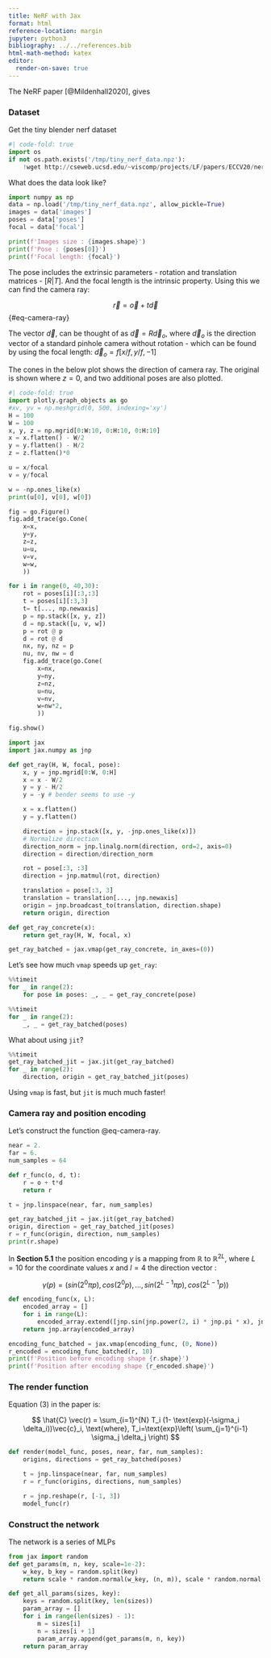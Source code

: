 ```yaml
---
title: NeRF with Jax 
format: html
reference-location: margin
jupyter: python3
bibliography: ../../references.bib
html-math-method: katex
editor:
  render-on-save: true
---
```


The NeRF paper [@Mildenhall2020], gives 



### Dataset
Get the tiny blender nerf dataset
```python

#| code-fold: true
import os 
if not os.path.exists('/tmp/tiny_nerf_data.npz'):
    !wget http://cseweb.ucsd.edu/~viscomp/projects/LF/papers/ECCV20/nerf/tiny_nerf_data.npz -P /tmp
```
What does the data look like?
```python
import numpy as np
data = np.load('/tmp/tiny_nerf_data.npz', allow_pickle=True)
images = data['images']
poses = data['poses']
focal = data['focal']

print(f'Images size : {images.shape}')
print(f'Pose : {poses[0]}')
print(f'Focal length: {focal}')
```

The pose includes the extrinsic parameters - rotation and translation matrices - $[R | T]$. And the focal length is the intrinsic property. Using this we can find the camera ray:

$$
\vec{r} = \vec{o} + t\vec{d}
$$ {#eq-camera-ray}

The vector $\vec{d}$, can be thought of as $\vec{d}= R\vec{d}_o$, where $\vec{d}_o$ is the direction vector of a standard pinhole camera without rotation - which can be found by using the focal length: $\vec{d}_o = f[x/f, y/f, -1]$


The cones in the below plot shows the direction of camera ray. The original is shown where $z=0$, and two additional poses are also plotted.
```python
#| code-fold: true
import plotly.graph_objects as go
#xv, yv = np.meshgrid(0, 500, indexing='xy')
H = 100
W = 100
x, y, z = np.mgrid[0:W:10, 0:H:10, 0:H:10]
x = x.flatten() - W/2
y = y.flatten() - H/2
z = z.flatten()*0

u = x/focal 
v = y/focal

w = -np.ones_like(x)
print(u[0], v[0], w[0])

fig = go.Figure()
fig.add_trace(go.Cone(
    x=x,
    y=y,
    z=z,
    u=u,
    v=v,
    w=w,
    ))

for i in range(0, 40,30):
    rot = poses[i][:3,:3]
    t = poses[i][:3,3]
    t= t[..., np.newaxis]
    p = np.stack([x, y, z]) 
    d = np.stack([u, v, w]) 
    p = rot @ p 
    d = rot @ d 
    nx, ny, nz = p 
    nu, nv, nw = d 
    fig.add_trace(go.Cone(
        x=nx,
        y=ny,
        z=nz,
        u=nu,
        v=nv,
        w=nw*2,
        ))

fig.show()

```


```python
import jax
import jax.numpy as jnp

def get_ray(H, W, focal, pose):
    x, y = jnp.mgrid[0:W, 0:H]
    x = x - W/2
    y = y - H/2
    y = -y # bender seems to use -y 

    x = x.flatten()
    y = y.flatten()

    direction = jnp.stack([x, y, -jnp.ones_like(x)])
    # Normalize direction
    direction_norm = jnp.linalg.norm(direction, ord=2, axis=0)
    direction = direction/direction_norm

    rot = pose[:3, :3] 
    direction = jnp.matmul(rot, direction)

    translation = pose[:3, 3]
    translation = translation[..., jnp.newaxis]
    origin = jnp.broadcast_to(translation, direction.shape)
    return origin, direction 

def get_ray_concrete(x):
    return get_ray(H, W, focal, x)

get_ray_batched = jax.vmap(get_ray_concrete, in_axes=(0))
```

Let's see how much `vmap` speeds up `get_ray`:

```python
%%timeit
for _ in range(2):
    for pose in poses: _, _ = get_ray_concrete(pose)
```

```python
%%timeit
for _ in range(2):
    _, _ = get_ray_batched(poses)
```

What about using `jit`?
```python
%%timeit
get_ray_batched_jit = jax.jit(get_ray_batched)
for _ in range(2):
    direction, origin = get_ray_batched_jit(poses)
```

Using `vmap` is fast, but `jit` is much much faster!

### Camera ray and position encoding
Let's construct the function @eq-camera-ray.

```python
near = 2.
far = 6.
num_samples = 64

def r_func(o, d, t):
    r = o + t*d
    return r

t = jnp.linspace(near, far, num_samples)

get_ray_batched_jit = jax.jit(get_ray_batched)
origin, direction = get_ray_batched_jit(poses)
r = r_func(origin, direction, num_samples)
print(r.shape)
```

In **Section 5.1** the position encoding $\gamma$ is a mapping from $\mathbb{R}$ to $\mathbb{R}^{2L}$, where $L=10$ for the coordinate values $x$ and $l=4$ the direction vector :

$$
\gamma(p) = (sin(2^0\pi p), cos(2^0 p), \dots, sin(2^{L-1}\pi p), cos(2^{L-1} p))
$$


```python
def encoding_func(x, L):
    encoded_array = []
    for i in range(L):
        encoded_array.extend([jnp.sin(jnp.power(2, i) * jnp.pi * x), jnp.cos(jnp.power(2,i) * jnp.pi * x)])
    return jnp.array(encoded_array)

encoding_func_batched = jax.vmap(encoding_func, (0, None))
r_encoded = encoding_func_batched(r, 10)
print(f'Position before encoding shape {r.shape}')
print(f'Position after encoding shape {r_encoded.shape}')
```
### The render function

Equation (3) in the paper is:

$$
\hat{C} \vec(r) = \sum_{i=1}^{N} T_i (1- \text{exp}(-\sigma_i \delta_i))\vec{c}_i, \text{where}, T_i=\text{exp}\left( \sum_{j=1}^{i-1} \sigma_j \delta_j \right)
$$

```python
def render(model_func, poses, near, far, num_samples):
    origins, directions = get_ray_batched(poses)

    t = jnp.linspace(near, far, num_samples)
    r = r_func(origins, directions, num_samples)

    r = jnp.reshape(r, [-1, 3])
    model_func(r)

```
### Construct the network

The network is a series of MLPs

```python
from jax import random
def get_params(m, n, key, scale=1e-2):
    w_key, b_key = random.split(key)
    return scale * random.normal(w_key, (n, m)), scale * random.normal(b_key, (n,))

def get_all_params(sizes, key):
    keys = random.split(key, len(sizes))
    param_array = []
    for i in range(len(sizes) - 1):
        m = sizes[i]
        n = sizes[i + 1]
        param_array.append(get_params(m, n, key))
    return param_array  


```

